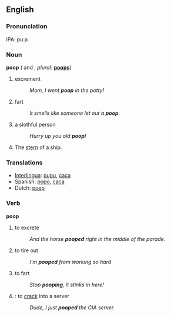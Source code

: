 ==English==

===Pronunciation===
IPA: puːp
{{rfap}}

===Noun===
'''poop'''  ({{uncountable}} and {{countable}}, ''plural:'' '''[[poops]]''')

# excrement
#:''Mom, I went '''poop''' in the potty!''
# fart
#:''It smells like someone let out a '''poop'''.''
# a slothful person
#:''Hurry up you old '''poop'''!'' 
# The [[stern]] of a ship.

===Translations===
*[[Interlingua]]: [[pupu]], [[caca]]
*Spanish: [[popo]], [[caca]]
*Dutch: [[poep]]

===Verb===
'''poop'''
{{en-infl-reg-consonant|poop||}}

# to excrete
#:''And the horse '''pooped''' right in the middle of the parade.''
# to tire out
#:''I'm '''pooped''' from working so hard''
# to fart
#:''Stop '''pooping''', it stinks in here!''
# {{computing}}: to [[crack]] into a server
#:''Dude, I just '''pooped''' the CIA server.''